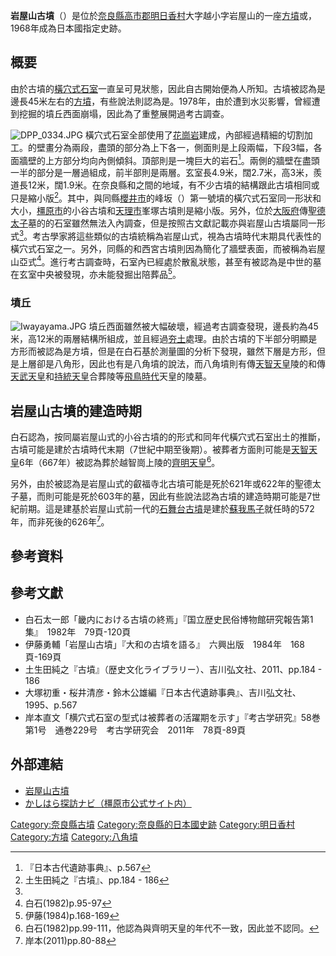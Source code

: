 {{coord|34|27|56.6|N|135|47|51.5|E|region:JP-29_type:landmark|display=title|name=岩屋山古墳}}
{{日本古墳
|名稱     = 岩屋山古墳
|圖片     = [[File:DPP_0328.JPG|280px]]
|所在地   = 日本[[奈良縣|奈良縣]][[高市郡|高市郡]][[明日香村|明日香村]]大字越小字岩屋山
|形狀     = [[方墳|方墳]]或{{Link-ja|八角墳|八角墳}}
|規模     = 邊長45米
|建造時期 = [[古墳時代|古墳時代]]末期（7世紀中期至後期）
|墓室形態 = [[橫穴式石室|橫穴式石室]]
|被葬者   = 傳[[齊明天皇|齊明天皇]]
|出土文物   = 
|史跡指定 = 日本國史跡
|其他 = 
}}

'''岩屋山古墳'''（{{jpn|j=岩屋山古墳|hg=いわややまこふん|rm=Iwayayamakofun}}）是位於[[奈良縣|奈良縣]][[高市郡|高市郡]][[明日香村|明日香村]]大字越小字岩屋山的一座[[方墳|方墳]]或{{Link-ja|八角墳|八角墳}}，1968年成為日本國指定史跡。

== 概要==
由於古墳的[[橫穴式石室|橫穴式石室]]一直呈可見狀態，因此自古開始便為人所知。古墳被認為是邊長45米左右的[[方墳|方墳]]，有些說法則認為是{{Link-ja|八角墳|八角墳}}。1978年，由於遭到水災影響，曾經遭到挖掘的墳丘西面崩塌，因此為了重整展開過考古調查。

[[File:DPP_0334.JPG|thumb]]
橫穴式石室全部使用了[[花崗岩|花崗岩]]建成，內部經過精細的切割加工。{{Link-ja|玄室|玄室}}的壁畫分為兩段，盡頭的部分為上下各一，側面則是上段兩幅，下段3幅，各面牆壁的上方部分均向內側傾斜。頂部則是一塊巨大的岩石<ref>『日本古代遺跡事典』、p.567</ref>。{{Link-ja|羨道|羨道}}兩側的牆壁在盡頭一半的部分是一層過組成，前半部則是兩層。玄室長4.9米，闊2.7米，高3米，羨道長12米，闊1.9米。在奈良縣和{{Link-ja|南河內 (大阪府)|南河内 (大阪府)|南河內}}之間的地域，有不少古墳的結構跟此古墳相同或只是縮小版<ref name="#1">土生田純之『古墳』、pp.184 - 186</ref>。其中，與同縣[[櫻井市|櫻井市]]的峰坂（{{lang|ja|ムネサカ}}）第一號墳的橫穴式石室同一形狀和大小，[[橿原市|橿原市]]的小谷古墳和[[天理市|天理市]]峯塚古墳則是縮小版。另外，位於[[大阪府|大阪府]]傳[[聖德太子|聖德太子]]墓的{{Link-ja|叡福寺|叡福寺|叡福寺北古墳}}的石室雖然無法入內調查，但是按照古文獻記載亦與岩屋山古墳屬同一形式<ref name="#1"/>。考古學家{{Link-ja|白石太一郎|白石太一郎}}將這些類似的古墳統稱為岩屋山式，視為古墳時代末期具代表性的橫穴式石室之一。另外，同縣的{{Link-ja|艸墓古墳|艸墓古墳}}和西宮古墳則因為簡化了牆壁表面，而被稱為岩屋山亞式<ref>白石(1982)p.95-97</ref>。進行考古調查時，石室內已經處於散亂狀態，甚至有被認為是中世的墓在玄室中央被發現，亦未能發掘出陪葬品<ref>伊藤(1984)p.168-169</ref>。

===墳丘===
[[File:Iwayayama.JPG|thumb]]
墳丘西面雖然被大幅破壞，經過考古調查發現，邊長約為45米，高12米的兩層結構所組成，並且經過[[夯土|夯土]]處理。由於古墳的下半部分明顯是方形而被認為是方墳，但是在白石基於測量圖的分析下發現，雖然下層是方形，但是上層卻是八角形，因此也有是八角墳的說法，而八角墳則有傳[[天智天皇|天智天皇]]陵的{{Link-ja|御廟野古墳|御廟野古墳}}和傳[[天武天皇|天武天皇]]和[[持統天皇|持統天皇]]合葬陵{{Link-ja|野口王墓古墳|野口王墓古墳}}等[[飛鳥時代|飛鳥時代]]天皇的陵墓。

==岩屋山古墳的建造時期==
白石認為，按同屬岩屋山式的小谷古墳的{{Link-ja|家形石棺|家形石棺}}的形式和同年代橫穴式石室出土的{{Link-ja|須惠器|須恵器}}推斷，古墳可能是建於古墳時代末期（7世紀中期至後期）。被葬者方面則可能是[[天智天皇|天智天皇]]6年（667年）被認為葬於越智崗上陵的[[齊明天皇|齊明天皇]]<ref>白石(1982)pp.99-111，他認為{{Link-ja|牽牛子塚古墳|牽牛子塚古墳}}與齊明天皇的年代不一致，因此並不認同。</ref>。

另外，由於被認為是岩屋山式的叡福寺北古墳可能是死於621年或622年的聖德太子墓，而{{Link-ja|塚穴古墳 (羽曳野市)|塚穴古墳　(羽曳野市)|塚穴古墳}}則可能是死於603年的{{Link-ja|來目皇子|来目皇子}}墓，因此有些說法認為古墳的建造時期可能是7世紀前期。這是建基於岩屋山式前一代的[[石舞台古墳|石舞台古墳]]是建於[[蘇我馬子|蘇我馬子]]就任{{Link-ja|大臣 (古代日本)|大臣 (古代日本)|大臣}}時的572年，而非死後的626年<ref>岸本(2011)pp.80-88</ref>。

==參考資料==
{{Reflist}}

==參考文獻==
*白石太一郎「畿内における古墳の終焉」『国立歴史民俗博物館研究報告第1集』　1982年　79頁-120頁
*伊藤勇輔「岩屋山古墳」『大和の古墳を語る』　六興出版　1984年　168頁-169頁
*土生田純之『古墳』（歴史文化ライブラリー）、吉川弘文社、2011、pp.184 - 186
*大塚初重・桜井清彦・鈴木公雄編『日本古代遺跡事典』、吉川弘文社、1995、p.567
*岸本直文「横穴式石室の型式は被葬者の活躍期を示す」『考古学研究』58巻第1号　通巻229号　考古学研究会　2011年　78頁-89頁

==外部連結==
{{Commonscat|Iwayayama_Kofun}}
* [http://www.asukamura.jp/chosa_hokoku/iwaya/iwaya.html 岩屋山古墳] {{Wayback|url=http://www.asukamura.jp/chosa_hokoku/iwaya/iwaya.html |date=20160304193137 }}
* [http://www.city.kashihara.nara.jp/kankou/own_sekaiisan/sekaiisan/kouseiisan/iwayayama.html かしはら探訪ナビ（橿原市公式サイト内）]{{dead link|date=2017年12月 |bot=InternetArchiveBot |fix-attempted=yes }}

{{DEFAULTSORT:Iwayayamakofun}}
[[Category:奈良縣古墳|Category:奈良縣古墳]]
[[Category:奈良縣的日本國史跡|Category:奈良縣的日本國史跡]]
[[Category:明日香村|Category:明日香村]]
[[Category:方墳|Category:方墳]]
[[Category:八角墳|Category:八角墳]]